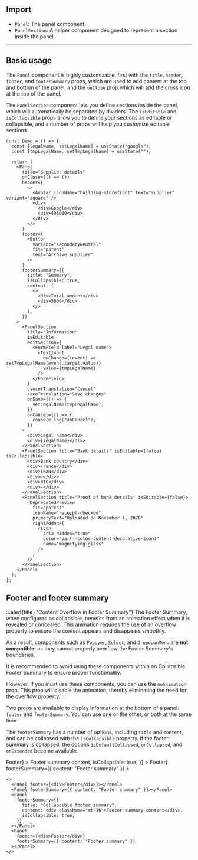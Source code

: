 


## Import

- `Panel`: The panel component.
- `PanelSection`: A helper component designed to represent a section inside the panel.

---

## Basic usage

The `Panel` component is highly customizable, first with the `title`, `header`, `footer`, and `footerSummary` props, which are used to add content at the top and bottom of the panel, and the `onClose` prop which will add the cross icon at the top of the panel.

The `PanelSection` component lets you define sections inside the panel, which will automatically be separated by dividers. The `isEditable` and `isCollapsible` props allow you to define your sections as editable or collapsible, and a number of props will help you customize editable sections.

<Preview>
  <DemoPanel />
</Preview>

```tsx sandbox
const Demo = () => {
  const [legalName, setLegalName] = useState("google");
  const [tmpLegalName, setTmpLegalName] = useState("");

  return (
    <Panel
      title="Supplier details"
      onClose={() => {}}
      header={
        <>
          <Avatar iconName="building-storefront" text="supplier" variant="square" />
          <div>
            <div>Google</div>
            <div>401000</div>
          </div>
        </>
      }
      footer={
        <Button
          variant="secondaryNeutral"
          fit="parent"
          text="Archive supplier"
        />
      }
      footerSummary={{
        title: "Summary",
        isCollapsible: true,
        content: (
          <>
            <div>Total amount</div>
            <div>500€</div>
          </>
        ),
      }}
    >
      <PanelSection
        title="Information"
        isEditable
        editSection={
          <FormField label="Legal name">
            <TextInput
              onChange={(event) => setTmpLegalName(event.target.value)}
              value={tmpLegalName}
            />
          </FormField>
        }
        cancelTranslation="Cancel"
        saveTranslation="Save changes"
        onSave={() => {
          setLegalName(tmpLegalName);
        }}
        onCancel={() => {
          console.log("onCancel");
        }}
      >
        <div>Legal name</div>
        <div>{legalName}</div>
      </PanelSection>
      <PanelSection title="Bank details" isEditable={false} isCollapsible>
        <div>Bank country</div>
        <div>France</div>
        <div>IBAN</div>
        <div>-</div>
        <div>BIC</div>
        <div>-</div>
      </PanelSection>
      <PanelSection title="Proof of bank details" isEditable={false}>
        <DeprecatedPreview
          fit="parent"
          iconName="receipt-checked"
          primaryText="Uploaded on November 4, 2020"
          rightAddon={
            <Icon
              aria-hidden="true"
              color="var(--color-content-decorative-icon)"
              name="magnifying-glass"
            />
          }
        />
      </PanelSection>
    </Panel>
  );
};
```

## Footer and footer summary

:::alert{title="Content Overflow in Footer Summary"}
The Footer Summary, when configured as collapsible, benefits from an animation effect when it is revealed or concealed. This animation requires the use of an overflow property to ensure the content appears and disappears smoothly.

As a result, components such as `Popover`, `Select`, and `DropdownMenu` are **not compatible**, as they cannot properly overflow the Footer Summary's boundaries.

It is recommended to avoid using these components within an Collapsible Footer Summary to ensure proper functionality.

However, if you must use these components, you can use the `noAnimation` prop. This prop will disable the animation, thereby eliminating the need for the overflow property.
:::

Two props are available to display information at the bottom of a panel: `footer` and `footerSummary`. You can use one or the other, or both at the same time.

The `footerSummary` has a number of options, including `title` and `content`, and can be collapsed with the `isCollapsible` property. If the footer summary is collapsed, the options `isDefaultCollapsed`, `onCollapsed`, and `onExtended` become available.

<Preview>
  <Panel
    className="body-m w-[300px]"
    title="Panel title"
    footer={<div>Footer</div>}
  ></Panel>
  <Panel
    className="body-m w-[300px]"
    title="Panel title"
    footerSummary={{ content: "Footer summary" }}
  ></Panel>
  <Panel
    className="body-m w-[300px]"
    title="Panel title"
    footerSummary={{
      title: "Collapsible footer summary",
      content: <div className="mt-16">Footer summary content</div>,
      isCollapsible: true,
    }}
  ></Panel>
  <Panel
    className="body-m w-[300px]"
    title="Panel title"
    footer={<div>Footer</div>}
    footerSummary={{ content: "Footer summary" }}
  ></Panel>
</Preview>

```tsx sandbox
<>
  <Panel footer={<div>Footer</div>}></Panel>
  <Panel footerSummary={{ content: "Footer summary" }}></Panel>
  <Panel
    footerSummary={{
      title: "Collapsible footer summary",
      content: <div className="mt-16">Footer summary content</div>,
      isCollapsible: true,
    }}
  ></Panel>
  <Panel
    footer={<div>Footer</div>}
    footerSummary={{ content: "Footer summary" }}
  ></Panel>
</>
```
